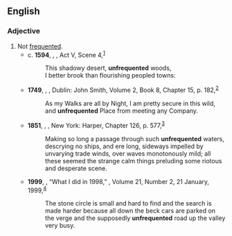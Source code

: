 ==English==

===Adjective===
{{en-adj}}

# Not [[frequented]].
#* c. '''1594''', {{w|William Shakespeare}}, ''{{w|The Two Gentlemen of Verona}}'', Act V, Scene 4,<sup>[http://www.opensourceshakespeare.org/views/plays/play_view.php?WorkID=twogents&Scope=entire&pleasewait=1&msg=pl]</sup>
#*: This shadowy desert, '''unfrequented''' woods,
#*: I better brook than flourishing peopled towns:
#* '''1749''', {{w|Henry Fielding}}, ''{{w|The History of Tom Jones, a Foundling}}'', Dublin: John Smith, Volume 2, Book 8, Chapter 15, p. 182,<sup>[http://name.umdl.umich.edu/004794856.0001.002]</sup>
#*: As my Walks are all by Night, I am pretty secure in this wild, and '''unfrequented''' Place from meeting any Company.
#* '''1851''', {{w|Herman Melville}}, ''{{w|Moby-Dick}}'', New York: Harper, Chapter 126, p. 577,<sup>[https://archive.org/details/mobydickorwhale01melv]</sup>
#*: Making so long a passage through such '''unfrequented''' waters, descrying no ships, and ere long, sideways impelled by unvarying trade winds, over waves monotonously mild; all these seemed the strange calm things preluding some riotous and desperate scene.
#* '''1999''', {{w|Alan Bennett}}, “What I did in 1998,” ''{{w|London Review of Books}}'', Volume 21, Number 2, 21 January, 1999,<sup>[https://www.lrb.co.uk/v21/n02/alan-bennett/what-i-did-in-1998]</sup>
#*: The stone circle is small and hard to find and the search is made harder because all down the beck cars are parked on the verge and the supposedly '''unfrequented''' road up the valley very busy.